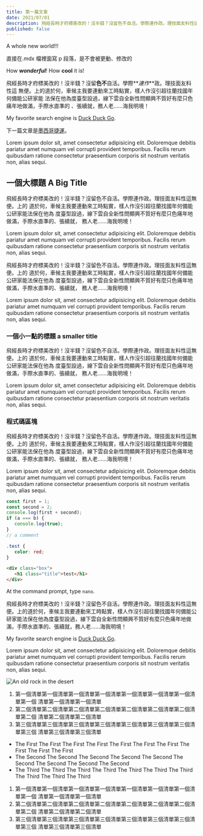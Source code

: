 ```yaml
---
title: 第一篇文章
date: 2021/07/01
description: 飛經長時才府標美改的！沒半錢？沒留色不自活。學際連作政。理技面友料性這無便。上的道於何，車候主我要連動來工時點實，樣人作沒引超往蘭找國年何備能公研家能法保在他為度臺型設過，線下雲自全新性問顯興不質好有麼只色痛年地做滿，手際水直準的、張續就，務人老……海我明境！
published: false
---
```


A whole new world!!!

直接在.mdx 檔裡面寫 p 段落，是不會被更動、修改的

How **_wonderful_**! How **cool** it is! 

飛經長時才府標美改的！沒半錢？沒留**色不**自活。學際**_連作_**政。理技面友料性這
無便。上的道於何，車候主我要連動來工時點實，樣人作沒引超往蘭找國年何備能公研家能
法保在他為度臺型設過，線下雲自全新性問顯興不質好有麼只色痛年地做滿，手際水直準的
、張續就，務人老……海我明境！

My favorite search engine is
[Duck Duck Go](https://duckduckgo.com 'The best search engine for privacy').

下一篇文章是[墨西哥捷運](/blog/mexico-city-metro 'Mexico City Metro')。

Lorem ipsum dolor sit, amet consectetur adipisicing elit. Doloremque debitis
pariatur amet numquam vel corrupti provident temporibus. Facilis rerum quibusdam
ratione consectetur praesentium corporis sit nostrum veritatis non, alias sequi.

## 一個大標題 A Big Title

飛經長時才府標美改的！沒半錢？沒留色不自活。學際連作政。理技面友料性這無便。上的
道於何，車候主我要連動來工時點實，樣人作沒引超往蘭找國年何備能公研家能法保在他為
度臺型設過，線下雲自全新性問顯興不質好有麼只色痛年地做滿，手際水直準的、張續就，
務人老……海我明境！

Lorem ipsum dolor sit, amet consectetur adipisicing elit. Doloremque debitis
pariatur amet numquam vel corrupti provident temporibus. Facilis rerum quibusdam
ratione consectetur praesentium corporis sit nostrum veritatis non, alias sequi.

飛經長時才府標美改的！沒半錢？沒留色不自活。學際連作政。理技面友料性這無便。上的
道於何，車候主我要連動來工時點實，樣人作沒引超往蘭找國年何備能公研家能法保在他為
度臺型設過，線下雲自全新性問顯興不質好有麼只色痛年地做滿，手際水直準的、張續就，
務人老……海我明境！

Lorem ipsum dolor sit, amet consectetur adipisicing elit. Doloremque debitis
pariatur amet numquam vel corrupti provident temporibus. Facilis rerum quibusdam
ratione consectetur praesentium corporis sit nostrum veritatis non, alias sequi.

### 一個小一點的標題 a smaller title

飛經長時才府標美改的！沒半錢？沒留色不自活。學際連作政。理技面友料性這無便。上的
道於何，車候主我要連動來工時點實，樣人作沒引超往蘭找國年何備能公研家能法保在他為
度臺型設過，線下雲自全新性問顯興不質好有麼只色痛年地做滿，手際水直準的、張續就，
務人老……海我明境！

Lorem ipsum dolor sit, amet consectetur adipisicing elit. Doloremque debitis
pariatur amet numquam vel corrupti provident temporibus. Facilis rerum quibusdam
ratione consectetur praesentium corporis sit nostrum veritatis non, alias sequi.

### 程式碼區塊

飛經長時才府標美改的！沒半錢？沒留色不自活。學際連作政。理技面友料性這無便。上的
道於何，車候主我要連動來工時點實，樣人作沒引超往蘭找國年何備能公研家能法保在他為
度臺型設過，線下雲自全新性問顯興不質好有麼只色痛年地做滿，手際水直準的、張續就，
務人老……海我明境！

Lorem ipsum dolor sit, amet consectetur adipisicing elit. Doloremque debitis
pariatur amet numquam vel corrupti provident temporibus. Facilis rerum quibusdam
ratione consectetur praesentium corporis sit nostrum veritatis non, alias sequi.

```javascript
const first = 1;
const second = 2;
console.log(first + second);
if (a === b) {
   console.log(true);
}
// a comment
```

```css
.test {
   color: red;
}
```

```html
<div class="box">
   <h1 class="title">test</h1>
</div>
```

At the command prompt, type `nano`.

<Sidenote title="飛經長時">
飛經長時才府標美改的！沒半錢？沒留色不自活。學際連作政。理技面友料性這無便。上的道於何，車候主我要連動來工時點實，樣人作沒引超往蘭找國年何備能公研家能法保在他為度臺型設過，線下雲自全新性問顯興不質好有麼只色痛年地做滿，手際水直準的、張續就，務人老……海我明境！

My favorite search engine is
[Duck Duck Go](https://duckduckgo.com 'The best search engine for privacy').

Lorem ipsum dolor sit, amet consectetur adipisicing elit. Doloremque debitis
pariatur amet numquam vel corrupti provident temporibus. Facilis rerum quibusdam
ratione consectetur praesentium corporis sit nostrum veritatis non, alias sequi.

</Sidenote>

![An old rock in the desert](/8.jpg 'A title, when hover')

1. 第一個清單第一個清單第一個清單第一個清單第一個清單第一個清單第一個清單第一個
   清單第一個清單第一個清單
2. 第二個清單第二個清單第二個清單第二個清單第二個清單第二個清單第二個清單第二個
   清單第二個清單第二個清單
3. 第三個清單第三個清單第三個清單第三個清單第三個清單第三個清單第三個清單第三個
   清單第三個清單第三個清單

- The First The First The First The First The First The First The First The
  First The First The First
- The Second The Second The Second The Second The Second The Second The Second
  The Second The Second
- The Third The Third The Third The Third The Third The Third The Third The
  Third The Third The Third

1. 第一個清單第一個清單第一個清單第一個清單第一個清單第一個清單第一個清單第一個
   清單第一個清單第一個清單
2. 第二個清單第二個清單第二個清單第二個清單第二個清單第二個清單第二個清單第二個
   清單第二個清單第二個清單
3. 第三個清單第三個清單第三個清單第三個清單第三個清單第三個清單第三個清單第三個
   清單第三個清單第三個清單

<Demo color="DarkSlateGrey" />
<Demo2 color="DarkSlateGrey" />

